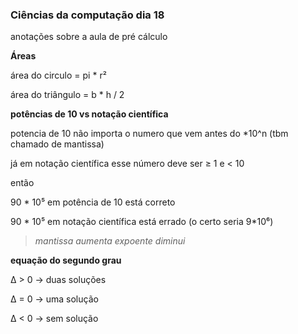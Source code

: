 




### Ciências da computação dia 18

anotações sobre a aula de pré cálculo








**Áreas**

área do circulo = pi \* r²

área do triângulo = b \* h / 2








**potências de 10 vs notação científica**

potencia de 10 não importa o numero que vem antes do \*10\^n (tbm
chamado de mantissa)

já em notação científica esse número deve ser ≥ 1 e \< 10

então

90 \* 10⁵ em potência de 10 está correto

90 \* 10⁵ em notação científica está errado (o certo seria 9\*10⁶)

> *mantissa aumenta expoente diminui*








**equação do segundo grau**

Δ \> 0 → duas soluções

Δ = 0 → uma solução

Δ \< 0 → sem solução


